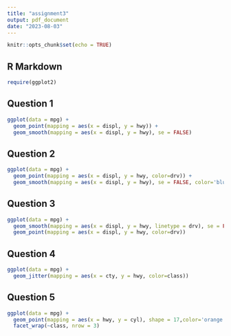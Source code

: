 ---
title: "assignment3"
output: pdf_document
date: "2023-08-03"
---

```{r setup, include=FALSE}
knitr::opts_chunk$set(echo = TRUE)
```

## R Markdown

```{r requiredPackages}
require(ggplot2)
```

## Question 1

```{r pointAndLine}

ggplot(data = mpg) + 
  geom_point(mapping = aes(x = displ, y = hwy)) +
  geom_smooth(mapping = aes(x = displ, y = hwy), se = FALSE)
```

## Question 2

```{r pointAndLine2}
ggplot(data = mpg) + 
  geom_point(mapping = aes(x = displ, y = hwy, color=drv)) +
  geom_smooth(mapping = aes(x = displ, y = hwy), se = FALSE, color='blue')
```

## Question 3

```{r pointAndLine3}
ggplot(data = mpg) + 
  geom_smooth(mapping = aes(x = displ, y = hwy, linetype = drv), se = FALSE, color = 'blue')+
  geom_point(mapping = aes(x = displ, y = hwy, color=drv))
```

## Question 4

```{r pointAndLine4}
ggplot(data = mpg) + 
  geom_jitter(mapping = aes(x = cty, y = hwy, color=class))
```

## Question 5

```{r pointAndLine5}
ggplot(data = mpg) + 
  geom_point(mapping = aes(x = hwy, y = cyl), shape = 17,color='orange')+
  facet_wrap(~class, nrow = 3)
```
